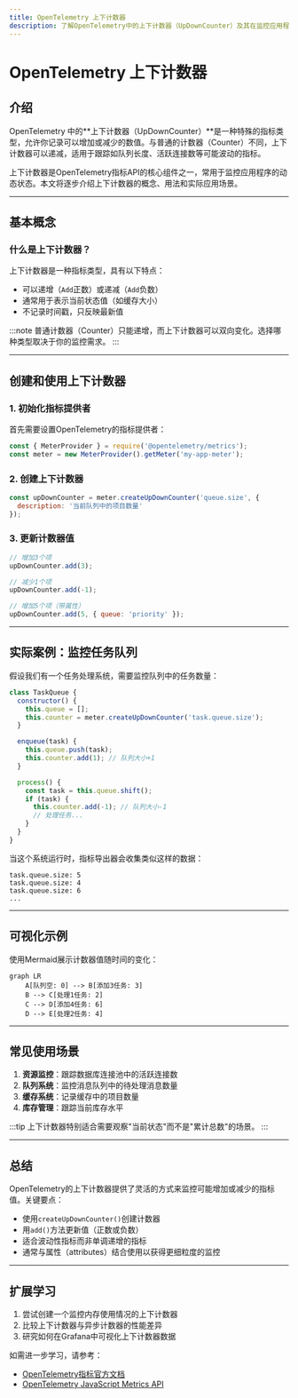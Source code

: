 ```yaml
---
title: OpenTelemetry 上下计数器
description: 了解OpenTelemetry中的上下计数器（UpDownCounter）及其在监控应用程序指标中的应用。适合初学者的指南，包含代码示例和实际案例。
---
```


# OpenTelemetry 上下计数器

## 介绍

OpenTelemetry 中的**上下计数器（UpDownCounter）**是一种特殊的指标类型，允许你记录可以增加或减少的数值。与普通的计数器（Counter）不同，上下计数器可以递减，适用于跟踪如队列长度、活跃连接数等可能波动的指标。

上下计数器是OpenTelemetry指标API的核心组件之一，常用于监控应用程序的动态状态。本文将逐步介绍上下计数器的概念、用法和实际应用场景。

---

## 基本概念

### 什么是上下计数器？

上下计数器是一种指标类型，具有以下特点：
- 可以递增（`Add`正数）或递减（`Add`负数）
- 通常用于表示当前状态值（如缓存大小）
- 不记录时间戳，只反映最新值

:::note
普通计数器（Counter）只能递增，而上下计数器可以双向变化。选择哪种类型取决于你的监控需求。
:::

---

## 创建和使用上下计数器

### 1. 初始化指标提供者

首先需要设置OpenTelemetry的指标提供者：

```javascript
const { MeterProvider } = require('@opentelemetry/metrics');
const meter = new MeterProvider().getMeter('my-app-meter');
```

### 2. 创建上下计数器

```javascript
const upDownCounter = meter.createUpDownCounter('queue.size', {
  description: '当前队列中的项目数量'
});
```

### 3. 更新计数器值

```javascript
// 增加3个项
upDownCounter.add(3);

// 减少1个项
upDownCounter.add(-1); 

// 增加5个项（带属性）
upDownCounter.add(5, { queue: 'priority' });
```

---

## 实际案例：监控任务队列

假设我们有一个任务处理系统，需要监控队列中的任务数量：

```javascript
class TaskQueue {
  constructor() {
    this.queue = [];
    this.counter = meter.createUpDownCounter('task.queue.size');
  }

  enqueue(task) {
    this.queue.push(task);
    this.counter.add(1); // 队列大小+1
  }

  process() {
    const task = this.queue.shift();
    if (task) {
      this.counter.add(-1); // 队列大小-1
      // 处理任务...
    }
  }
}
```

当这个系统运行时，指标导出器会收集类似这样的数据：

```
task.queue.size: 5
task.queue.size: 4
task.queue.size: 6
...
```

---

## 可视化示例

使用Mermaid展示计数器值随时间的变化：

```mermaid
graph LR
    A[队列空: 0] --> B[添加3任务: 3]
    B --> C[处理1任务: 2]
    C --> D[添加4任务: 6]
    D --> E[处理2任务: 4]
```

---

## 常见使用场景

1. **资源监控**：跟踪数据库连接池中的活跃连接数
2. **队列系统**：监控消息队列中的待处理消息数量
3. **缓存系统**：记录缓存中的项目数量
4. **库存管理**：跟踪当前库存水平

:::tip
上下计数器特别适合需要观察"当前状态"而不是"累计总数"的场景。
:::

---

## 总结

OpenTelemetry的上下计数器提供了灵活的方式来监控可能增加或减少的指标值。关键要点：

- 使用`createUpDownCounter()`创建计数器
- 用`add()`方法更新值（正数或负数）
- 适合波动性指标而非单调递增的指标
- 通常与属性（attributes）结合使用以获得更细粒度的监控

---

## 扩展学习

1. 尝试创建一个监控内存使用情况的上下计数器
2. 比较上下计数器与异步计数器的性能差异
3. 研究如何在Grafana中可视化上下计数器数据

如需进一步学习，请参考：
- [OpenTelemetry指标官方文档](https://opentelemetry.io/docs/concepts/observability-primer/#metrics)
- [OpenTelemetry JavaScript Metrics API](https://open-telemetry.github.io/opentelemetry-js/interfaces/_opentelemetry_api.Metric.html)
